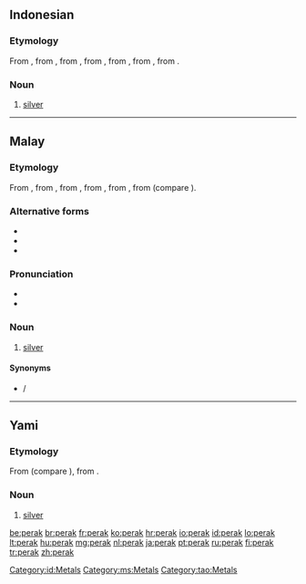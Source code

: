 ==Indonesian==
{{elements|Ag|paladium|Pd|kadmium|Cd|lang=id}}

===Etymology===
From {{etyl|ms|id}} {{term|perak|lang=ms}}, from {{term|pirak|lang=ms}}, from {{proto|Malayic|pirak|lang=id}}, from {{proto|Malayo-Chamic|lang=id}}, from {{proto|Malayo-Sumbawan|lang=id}}, from {{proto|Sunda-Sulawesi|lang=id}}, from {{proto|Western Malayo-Polynesian|lang=id}}.

===Noun===
{{head|id|noun}}

# [[silver]] {{qualifier|metal}}

[[Category:id:Metals]]

----

==Malay==
{{elements|Ag|paladium|Pd|kadmium|Cd|lang=ms}}

===Etymology===
From {{term|pirak|lang=ms}}, from {{proto|Malayic|pirak|lang=ms}}, from {{proto|Malayo-Chamic|lang=ms}}, from {{proto|Malayo-Sumbawan|lang=ms}}, from {{proto|Sunda-Sulawesi|lang=ms}}, from {{proto|Western Malayo-Polynesian|lang=ms}} (compare {{etyl|tl|-}} {{term|pilak|lang=tl}}).

===Alternative forms===
* {{l|ms|pirak}}
* {{l|ms|Perak}}
* {{l|ms|ڤيرق|sc=Arab}}

===Pronunciation===
* {{IPA|/peraʔ/|lang=ms}}
* {{rhymes|eraʔ|raʔ|aʔ|lang=ms}}

===Noun===
{{head|ms|noun|Jawi spelling|'''{{l|ms|ڤيرق|sc=Arab}}'''}}

# [[silver]] {{gloss|metal}}

====Synonyms====
* {{l|ms|argentum}} / {{l|ms|ارݢينتوم|sc=Arab}}

[[Category:ms:Metals]]

----

==Yami==

===Etymology===
From {{proto|Philipine|lang=tao}} (compare {{etyl|tl|-}} {{term|pilak|lang=tl}}), from {{proto|Western Malayo-Polynesian|lang=tao}}.

===Noun===
{{head|tao|noun}}

# [[silver]] {{gloss|metal}}

[[Category:tao:Metals]]

[[be:perak]]
[[br:perak]]
[[fr:perak]]
[[ko:perak]]
[[hr:perak]]
[[io:perak]]
[[id:perak]]
[[lo:perak]]
[[lt:perak]]
[[hu:perak]]
[[mg:perak]]
[[nl:perak]]
[[ja:perak]]
[[pt:perak]]
[[ru:perak]]
[[fi:perak]]
[[tr:perak]]
[[zh:perak]]